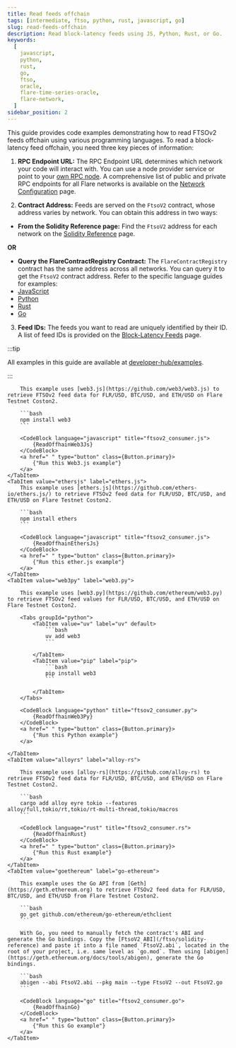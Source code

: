 ```yaml
---
title: Read feeds offchain
tags: [intermediate, ftso, python, rust, javascript, go]
slug: read-feeds-offchain
description: Read block-latency feeds using JS, Python, Rust, or Go.
keywords:
  [
    javascript,
    python,
    rust,
    go,
    ftso,
    oracle,
    flare-time-series-oracle,
    flare-network,
  ]
sidebar_position: 2
---
```



This guide provides code examples demonstrating how to read FTSOv2 feeds offchain using various programming languages. To read a block-latency feed offchain, you need three key pieces of information:

1. **RPC Endpoint URL:** The RPC Endpoint URL determines which network your code will interact with. You can use a node provider service or point to your [own RPC node](/run-node/rpc-node). A comprehensive list of public and private RPC endpoints for all Flare networks is available on the [Network Configuration](/network/overview#configuration) page.

2. **Contract Address:** Feeds are served on the `FtsoV2` contract, whose address varies by network. You can obtain this address in two ways:

- **From the Solidity Reference page:** Find the `FtsoV2` address for each network on the [Solidity Reference](/ftso/solidity-reference) page.

**OR**

- **Query the FlareContractRegistry Contract:** The `FlareContractRegistry` contract has the same address across all networks. You can query it to get the `FtsoV2` contract address. Refer to the specific language guides for examples:
- [JavaScript](/network/guides/flare-for-javascript-developers#make-query)
- [Python](/network/guides/flare-for-python-developers#make-query)
- [Rust](/network/guides/flare-for-rust-developers#make-query)
- [Go](/network/guides/flare-for-go-developers#make-query)

3. **Feed IDs:** The feeds you want to read are uniquely identified by their ID. A list of feed IDs is provided on the [Block-Latency Feeds](/ftso/feeds) page.

:::tip

All examples in this guide are available at [developer-hub/examples](https://github.com/flare-foundation/developer-hub/tree/main/examples).

:::

<Tabs block>
    <TabItem value="web3js" label="web3.js" default>

        This example uses [web3.js](https://github.com/web3/web3.js) to retrieve FTSOv2 feed data for FLR/USD, BTC/USD, and ETH/USD on Flare Testnet Coston2.

        ```bash
        npm install web3
        ```

        <CodeBlock language="javascript" title="ftsov2_consumer.js">
            {ReadOffhainWeb3Js}
        </CodeBlock>
        <a href=" " type="button" class={Button.primary}>
            {"Run this Web3.js example"}
        </a>
    </TabItem>
    <TabItem value="ethersjs" label="ethers.js">
        This example uses [ethers.js](https://github.com/ethers-io/ethers.js/) to retrieve FTSOv2 feed data for FLR/USD, BTC/USD, and ETH/USD on Flare Testnet Coston2.

        ```bash
        npm install ethers
        ```

        <CodeBlock language="javascript" title="ftsov2_consumer.js">
            {ReadOffhainEthersJs}
        </CodeBlock>
        <a href=" " type="button" class={Button.primary}>
            {"Run this ether.js example"}
        </a>
    </TabItem>
    <TabItem value="web3py" label="web3.py">

        This example uses [web3.py](https://github.com/ethereum/web3.py) to retrieve FTSOv2 feed values for FLR/USD, BTC/USD, and ETH/USD on Flare Testnet Coston2.

        <Tabs groupId="python">
            <TabItem value="uv" label="uv" default>
                ```bash
                uv add web3
                ```

            </TabItem>
            <TabItem value="pip" label="pip">
                ```bash
                pip install web3
                ```

            </TabItem>
        </Tabs>

        <CodeBlock language="python" title="ftsov2_consumer.py">
            {ReadOffhainWeb3Py}
        </CodeBlock>
        <a href=" " type="button" class={Button.primary}>
            {"Run this Python example"}
        </a>

    </TabItem>
    <TabItem value="alloyrs" label="alloy-rs">

        This example uses [alloy-rs](https://github.com/alloy-rs) to retrieve FTSOv2 feed data for FLR/USD, BTC/USD, and ETH/USD on Flare Testnet Coston2.

        ```bash
        cargo add alloy eyre tokio --features alloy/full,tokio/rt,tokio/rt-multi-thread,tokio/macros
        ```

        <CodeBlock language="rust" title="ftsov2_consumer.rs">
            {ReadOffhainRust}
        </CodeBlock>
        <a href=" " type="button" class={Button.primary}>
            {"Run this Rust example"}
        </a>
    </TabItem>
    <TabItem value="goethereum" label="go-ethereum">

        This example uses the Go API from [Geth](https://geth.ethereum.org) to retrieve FTSOv2 feed data for FLR/USD, BTC/USD, and ETH/USD from Flare Testnet Coston2.

        ```bash
        go get github.com/ethereum/go-ethereum/ethclient
        ```

        With Go, you need to manually fetch the contract's ABI and generate the Go bindings. Copy the [FtsoV2 ABI](/ftso/solidity-reference) and paste it into a file named `FtsoV2.abi`, located in the root of your project, i.e. same level as `go.mod`. Then using [abigen](https://geth.ethereum.org/docs/tools/abigen), generate the Go bindings.

        ```bash
        abigen --abi FtsoV2.abi --pkg main --type FtsoV2 --out FtsoV2.go
        ```

        <CodeBlock language="go" title="ftsov2_consumer.go">
            {ReadOffhainGo}
        </CodeBlock>
        <a href=" " type="button" class={Button.primary}>
            {"Run this Go example"}
        </a>
    </TabItem>

</Tabs>
